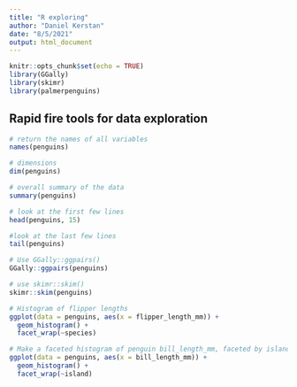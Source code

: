 ```yaml
---
title: "R exploring"
author: "Daniel Kerstan"
date: "8/5/2021"
output: html_document
---
```


```r
knitr::opts_chunk$set(echo = TRUE)
library(GGally)
library(skimr)
library(palmerpenguins)
```


## Rapid fire tools for data exploration

```r
# return the names of all variables
names(penguins)

# dimensions
dim(penguins)

# overall summary of the data
summary(penguins)

# look at the first few lines
head(penguins, 15)

#look at the last few lines
tail(penguins)

# Use GGally::ggpairs()
GGally::ggpairs(penguins)

# use skimr::skim()
skimr::skim(penguins)

# Histogram of flipper lengths
ggplot(data = penguins, aes(x = flipper_length_mm)) + 
  geom_histogram() +
  facet_wrap(~species)

# Make a faceted histogram of penguin bill_length_mm, faceted by island
ggplot(data = penguins, aes(x = bill_length_mm)) + 
  geom_histogram() +
  facet_wrap(~island)
```


